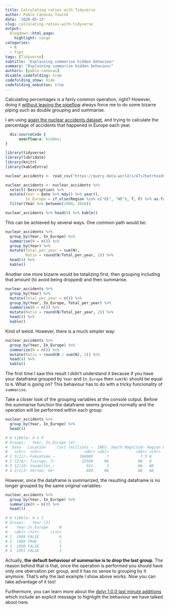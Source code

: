 ```yaml
---
title: Calculating ratios with Tidyverse
author: Pablo Cánovas Tourné
date: '2020-05-13'
slug: calculating-ratios-with-tidyverse
output:
  blogdown::html_page:
    highlight: tango 
categories:
  - R
  - Tips
tags: [Tidyverse]
subtitle: 'Explaining summarise hidden behaviour'
summary: "Explaining summarise hidden behaviour"
authors: [pablo-canovas]
disable_codefolding: true
codefolding_show: hide
codefolding_nobutton: true
---
```


Calculating percentages is a fairly common operation, right?
However, doing it [without leaving the pipeflow](../conditional-pipes-R-tidyverse/) always force me to do some bizarre piping such as double grouping and summarise.

I am using [again the nuclear accidents dataset](../preserving-zero-length-groups/), and trying to calculate the percentage of accidents that happened in Europe each year.


```css
  div.sourceCode {
      overflow-x: hidden;
}
```

```r
library(tidyverse)
library(lubridate)
library(knitr)
library(kableExtra)
```

```r
nuclear_accidents <- read_csv("https://query.data.world/s/47s7katrhxxd674ulus425k42l5u4s") 

nuclear_accidents <- nuclear_accidents %>% 
  select(-Description) %>% 
  mutate(Year = Date %>% mdy() %>% year(),
         In_Europe = if_else(Region %in% c("EE", "WE"), T, F) %>% as.factor()) %>% 
  filter(Year %>% between(1989, 2016))

nuclear_accidents %>% head(4) %>% kable()
```

This can be achieved by several ways. One common path would be:

```r
nuclear_accidents %>% 
  group_by(Year, In_Europe) %>% 
  summarise(N = n()) %>% 
  group_by(Year) %>% 
  mutate(Total_per_year = sum(N), 
         Ratio = round(N/Total_per_year, 2)) %>% 
  head(4) %>% 
  kable()
```

Another one more bizarre would be totalizing first, then grouping including that amount (to avoid being dropped) and then summarise. 

```r
nuclear_accidents %>% 
  group_by(Year) %>% 
  mutate(Total_per_year = n()) %>% 
  group_by(Year, In_Europe, Total_per_year) %>% 
  summarise(N = n()) %>% 
  mutate(Ratio = round(N/Total_per_year, 2)) %>% 
  head(4) %>% 
  kable()
```


Kind of weird.
However, there is a much simpler way:

```r
nuclear_accidents %>% 
  group_by(Year, In_Europe) %>%
  summarize(N = n()) %>%
  mutate(Ratio = round(N / sum(N), 2)) %>% 
  head(4) %>% 
  kable()
```

The first time I saw this result I didn't understand it because if you have your dataframe grouped by ```Year``` and ```In_Europe``` then ```sum(N)``` should be equal to ```N```. 
What is going on?
This behaviour has to do with a tricky funcionality of ```summarise```.

Take a closer look of the grouping variables at the console output.
Before the summarise function the dataframe seems grouped normally and the operation will be performed within each group:

```r
nuclear_accidents %>% 
  group_by(Year, In_Europe) %>% 
  head(4)

```

```r
# A tibble: 4 x 9
# Groups:   Year, In_Europe [4]
#  Date   Location    `Cost (millions ~  INES `Smyth Magnitud~ Region Fatalities  Year In_Europe
#   <chr>  <chr>                   <dbl> <dbl>            <dbl> <chr>       <dbl> <dbl> <fct>    
# 1 3/11/~ Fukushima ~           166089      7              7.5 A             573  2011 FALSE    
# 2 12/8/~ Tsuruga, J~            15500     NA             NA   A               0  1995 FALSE    
# 3 12/19~ Vandellòs,~              931.     3             NA   WE              0  1989 TRUE     
# 4 2/1/2~ Vernon, Ve~              809.    NA             NA   NA              0  2010 FALSE  
```

 

However, once the dataframe is summarized, the resulting dataframe is no longer grouped by the same original variables:


```r
nuclear_accidents %>% 
  group_by(Year, In_Europe) %>%
  summarize(N = n()) %>% 
  head(4)
```
```r
# A tibble: 4 x 3
# Groups:   Year [3]
#    Year In_Europe     N
#   <dbl> <fct>     <int>
# 1  1989 FALSE         4
# 2  1989 TRUE          2
# 3  1990 FALSE         1
# 4  1991 FALSE         3
```

Actually, **the default behaviour of summarise is to drop the last group**. The reason behind that is that, once the operation is performed you should have only one obervation per group, and it has no sense to grouping by it anymore.
That's why the last example I show above works.
Now you can take advantage of it too!

Furthermore, you can learn more about the [dplyr 1.0.0 last minute additions](https://www.tidyverse.org/blog/2020/05/dplyr-1-0-0-last-minute-additions/) which include an explicit message to highlight the behaviour we have talked about here.
